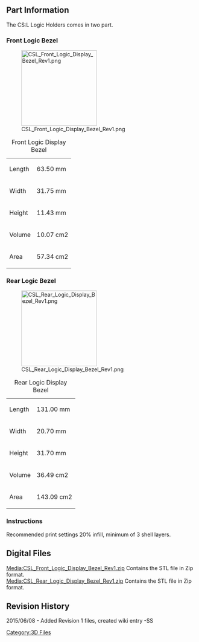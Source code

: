 {{Tutorial|
 bgcolor = #00F|
 fgcolor = #FFF|
 name = CS:L Logic Holders |
 image = [[File:CSL_Logo.jpg|200px]]|
 category = 3D Files Part Archive|
 creators = Steele Smith ([[User:Steele|Steele]])|
 contributors = Andrew Radovich |
 date = June 08, 2015|
 updated  = June 08, 2015|
 note = STL files for 3D printing only.|
 
}} 

<br> 

== Part Information  ==
The CS:L Logic Holders comes in two part.


=== Front Logic Bezel ===
[[File:CSL_Front_Logic_Display_Bezel_Rev1.png|200px]]

{| class="wikitable"
|+Front Logic Display Bezel
|-
|Length
|63.50 mm
|-
|Width
|31.75 mm
|-
|Height
|11.43 mm
|-
|Volume 
|10.07 cm2
|-
|Area
|57.34 cm2
|}

=== Rear Logic Bezel ===
[[File:CSL_Rear_Logic_Display_Bezel_Rev1.png|200px]]

{| class="wikitable"
|+Rear Logic Display Bezel
|-
|Length
|131.00 mm
|-
|Width
|20.70 mm
|-
|Height
|31.70 mm
|-
|Volume 
|36.49 cm2
|-
|Area
|143.09 cm2
|}



=== Instructions  ===
Recommended print settings 20% infill, minimum of 3 shell layers.

== Digital Files<br>  ==
[[Media:CSL_Front_Logic_Display_Bezel_Rev1.zip]] Contains the STL file in Zip format.<br>
[[Media:CSL_Rear_Logic_Display_Bezel_Rev1.zip]] Contains the STL file in Zip format.<br>


== Revision History  ==

2015/06/08 - Added Revision 1 files, created wiki entry -SS

[[Category:3D Files]]
